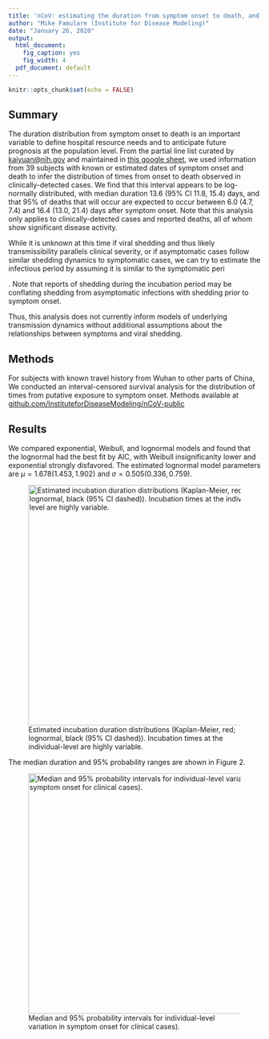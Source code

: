 ```yaml
---
title: 'nCoV: estimating the duration from symptom onset to death, and bounding the infectious duration distribution with hospitalization and death'
author: "Mike Famulare (Institute for Disease Modeling)"
date: "January 26, 2020"
output:
  html_document:
    fig_caption: yes
    fig_width: 4
  pdf_document: default
---
```


```r
knitr::opts_chunk$set(echo = FALSE)
```

## Summary

The duration distribution from symptom onset to death is an important variable to define hospital resource needs and to anticipate future prognosis at the population level. From the partial line list curated by [kaiyuan@nih.gov](mailto:kaiyuan@nih.gov) and maintained in [this google sheet](https://docs.google.com/spreadsheets/d/1jS24DjSPVWa4iuxuD4OAXrE3QeI8c9BC1hSlqr-NMiU/edit#gid=1187587451), we used information from 39 subjects with known or estimated dates of symptom onset and death to infer the distribution of times from onset to death observed in clinically-detected cases.  We find that this interval appears to be log-normally distributed, with median duration 13.6 (95% CI 11.8, 15.4) days, and that 95% of deaths that will occur are expected to occur between 6.0 (4.7, 7.4) and 16.4 (13.0, 21.4) days after symptom onset. Note that this analysis only applies to clinically-detected cases and reported deaths, all of whom show significant disease activity.  

While it is unknown at this time if viral shedding and thus likely transmissibility parallels clinical severity, or if asymptomatic cases follow similar shedding dynamics to symptomatic cases, we can try to estimate the infectious period by assuming it is similar to the symptomatic peri

. Note that reports of shedding during the incubation period may be conflating shedding from asymptomatic infections with shedding prior to symptom onset. 

Thus, this analysis does not currently inform models of underlying transmission dynamics without additional assumptions about the relationships between symptoms and viral shedding.  


## Methods

For subjects with known travel history from Wuhan to other parts of China, We conducted an interval-censored survival analysis for the distribution of times from putative exposure to symptom onset. Methods available at [github.com/InstituteforDiseaseModeling/nCoV-public](https://github.com/InstituteforDiseaseModeling/nCoV-public)

## Results
We compared exponential, Weibull, and lognormal models and found that the lognormal had the best fit by AIC, with Weibull insignificanlty lower and exponential strongly disfavored. The estimated lognormal model parameters are $\mu = 1.678 (1.453, 1.902)$ and $\sigma = 0.505 (0.336, 0.759)$. 

![Estimated incubation duration distributions (Kaplan-Meier, red; lognormal, black (95% CI dashed)). Incubation times at the individual-level are highly variable.
](incubation_from_linelist.png){width=480px}


The median duration and 95\% probability ranges are shown in Figure 2.

![Median and 95\% probability intervals for individual-level variation in symptom onset for clinical cases).
](incubation_from_linelist_summary.png){width=480px}





